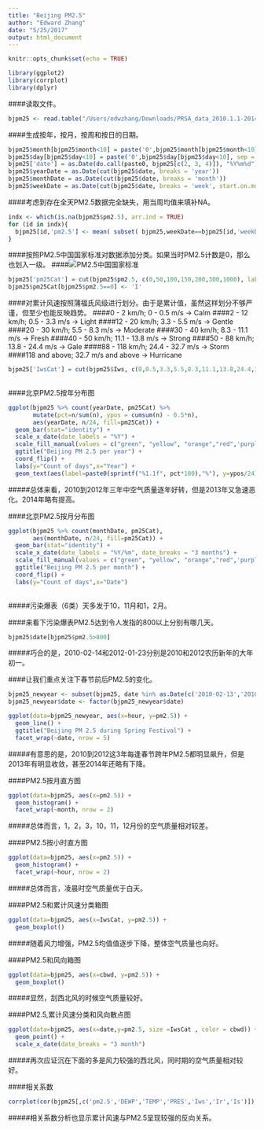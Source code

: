 ```yaml
---
title: "Beijing PM2.5"
author: "Edward Zhang"
date: "5/25/2017"
output: html_document
---
```


```r
knitr::opts_chunk$set(echo = TRUE)
```


```r
library(ggplot2)
library(corrplot)
library(dplyr)

```

####读取文件。
```r
bjpm25 <- read.table("/Users/edwzhang/Downloads/PRSA_data_2010.1.1-2014.12.31.csv", header=TRUE, sep=",");

```

####生成按年，按月，按周和按日的日期。
```r
bjpm25$month[bjpm25$month<10] = paste('0',bjpm25$month[bjpm25$month<10], sep = "")
bjpm25$day[bjpm25$day<10] = paste('0',bjpm25$day[bjpm25$day<10], sep = "")
bjpm25['date'] = as.Date(do.call(paste0, bjpm25[c(2, 3, 4)]), "%Y%m%d")
bjpm25$yearDate = as.Date(cut(bjpm25$date, breaks = 'year'))
bjpm25$monthDate = as.Date(cut(bjpm25$date, breaks = 'month'))
bjpm25$weekDate = as.Date(cut(bjpm25$date, breaks = 'week', start.on.monday = TRUE))

```


####考虑到存在全天PM2.5数据完全缺失，用当周均值来填补NA。
```r
indx <- which(is.na(bjpm25$pm2.5), arr.ind = TRUE)
for (id in indx){
  bjpm25[id,'pm2.5'] <- mean( subset( bjpm25,weekDate==bjpm25[id,'weekDate'] )$pm2.5, na.rm=TRUE )
}

```

####按照PM2.5中国国家标准对数据添加分类。如果当时PM2.5计数是0，那么也划入一级。
####![PM2.5中国国家标准](PM2dot5Standard.png)
```r
bjpm25['pm25Cat'] = cut(bjpm25$pm2.5, c(0,50,100,150,200,300,1000), labels=c('I','II','III','IV','V','VI'))
bjpm25$pm25Cat[bjpm25$pm2.5==0] <- 'I'

```

####对累计风速按照蒲福氏风级进行划分。由于是累计值，虽然这样划分不够严谨，但至少也能反映趋势。
####0 - 2 km/h; 0 - 0.5 m/s -> Calm
####2 - 12 km/h; 0.5 - 3.3 m/s -> Light
####12 - 20 km/h; 3.3 - 5.5 m/s -> Gentle
####20 - 30 km/h; 5.5 - 8.3 m/s -> Moderate
####30 - 40 km/h; 8.3 - 11.1 m/s -> Fresh
####40 - 50 km/h; 11.1 - 13.8 m/s -> Strong
####50 - 88 km/h; 13.8 - 24.4 m/s -> Gale
####88 - 118 km/h; 24.4 - 32.7 m/s -> Storm
####118 and above; 32.7 m/s and above -> Hurricane
```r
bjpm25['IwsCat'] = cut(bjpm25$Iws, c(0,0.5,3.3,5.5,8.3,11.1,13.8,24.4,32.7,600),labels=c('Calm','Light','Gentle','Moderate','Fresh','Strong','Gale','Storm','Hurricane'))
  
```

####北京PM2.5按年分布图
```r
ggplot(bjpm25 %>% count(yearDate, pm25Cat) %>%    
       mutate(pct=n/sum(n), ypos = cumsum(n) - 0.5*n),  
       aes(yearDate, n/24, fill=pm25Cat)) +
  geom_bar(stat="identity") +
  scale_x_date(date_labels = "%Y") +
  scale_fill_manual(values = c("green", "yellow", "orange","red",'purple','dark red'), guide = guide_legend(title = "PM2.5 Level")) +
  ggtitle("Beijing PM 2.5 per year") +
  coord_flip() +
  labs(y="Count of days",x="Year") +
  geom_text(aes(label=paste0(sprintf("%1.1f", pct*100),"%"), y=ypos/24))

```

#####总体来看，2010到2012年三年中空气质量逐年好转，但是2013年又急速恶化。2014年略有提高。  

####北京PM2.5按月分布图
```r
ggplot(bjpm25 %>% count(monthDate, pm25Cat),  
       aes(monthDate, n/24, fill=pm25Cat)) +
  geom_bar(stat="identity") +
  scale_x_date(date_labels = "%Y/%m", date_breaks = "3 months") +
  scale_fill_manual(values = c("green", "yellow", "orange","red",'purple','dark red'), guide = guide_legend(title = "PM2.5 Level")) +
  ggtitle("Beijing PM 2.5 per month") +
  coord_flip() +
  labs(y="Count of days",x="Date") 
  
```

#####污染爆表（6类）天多发于10，11月和1，2月。  


####来看下污染爆表PM2.5达到令人发指的800以上分别有哪几天。
```r
bjpm25$date[bjpm25$pm2.5>800]

```

#####巧合的是，2010-02-14和2012-01-23分别是2010和2012农历新年的大年初一。

####让我们重点关注下春节前后PM2.5的变化。
```r
bjpm25_newyear <- subset(bjpm25, date %in% as.Date(c('2010-02-13','2010-02-14','2011-02-02','2011-02-03','2012-01-22','2012-01-23','2013-02-09','2013-02-10','2014-01-29','2014-01-30')))
bjpm25_newyear$date <- factor(bjpm25_newyear$date)

ggplot(data=bjpm25_newyear, aes(x=hour, y=pm2.5)) +
  geom_line() +
  ggtitle("Beijing PM 2.5 during Spring Festival") +
  facet_wrap(~date, nrow = 5)

```

#####有意思的是，2010到2012这3年每逢春节跨年PM2.5都明显飙升，但是2013年有明显收敛，甚至2014年还略有下降。    

####PM2.5按月直方图
```r
ggplot(data=bjpm25, aes(x=pm2.5)) +
  geom_histogram() +
  facet_wrap(~month, nrow = 2)

```

#####总体而言，1，2，3，10，11，12月份的空气质量相对较差。

####PM2.5按小时直方图
```r
ggplot(data=bjpm25, aes(x=pm2.5)) +
  geom_histogram() +
  facet_wrap(~hour, nrow = 2)

```

#####总体而言，凌晨时空气质量优于白天。

####PM2.5和累计风速分类箱图
```r
ggplot(data=bjpm25, aes(x=IwsCat, y=pm2.5)) +
  geom_boxplot() 

```

#####随着风力增强，PM2.5均值值逐步下降，整体空气质量也向好。

####PM2.5和风向箱图
```r
ggplot(data=bjpm25, aes(x=cbwd, y=pm2.5)) +
  geom_boxplot() 

```

#####显然，刮西北风的时候空气质量较好。

####PM2.5,累计风速分类和风向散点图
```r
ggplot(data=bjpm25, aes(x=date,y=pm2.5, size =IwsCat , color = cbwd)) +
  geom_point() +
  scale_x_date(date_breaks = "3 month")

```

#####再次应证沉在下面的多是风力较强的西北风，同时期的空气质量相对较好。  

####相关系数
```r
corrplot(cor(bjpm25[,c('pm2.5','DEWP','TEMP','PRES','Iws','Ir','Is')]), method = "circle")

```

#####相关系数分析也显示累计风速与PM2.5呈现较强的反向关系。  